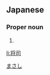 ==Japanese==
{{ja-kanjitab|将|司}}

===Proper noun===
{{ja-pos|proper|まさし}}

# {{given name|male|lang=ja}}

[[Category:Japanese male given names|まさし]]

[[li:将司]]